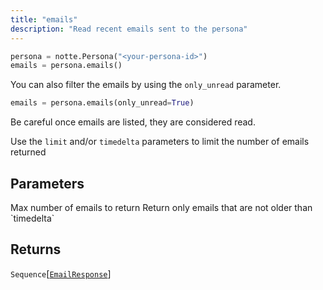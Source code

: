 ```yaml
---
title: "emails"
description: "Read recent emails sent to the persona"
---
```




```python
persona = notte.Persona("<your-persona-id>")
emails = persona.emails()
```

You can also filter the emails by using the `only_unread` parameter.

```python
emails = persona.emails(only_unread=True)
```

Be careful once emails are listed, they are considered read.


Use the `limit` and/or `timedelta` parameters to limit the number of emails returned


## Parameters

<ParamField path="limit" type="int">
  Max number of emails to return
</ParamField>

<ParamField path="timedelta" type="datetime.timedelta | None">
  Return only emails that are not older than `timedelta`
</ParamField>

<ParamField path="only_unread" type="bool">
</ParamField>

## Returns

`Sequence`[[`EmailResponse`](/sdk-reference/misc/emailresponse)]
